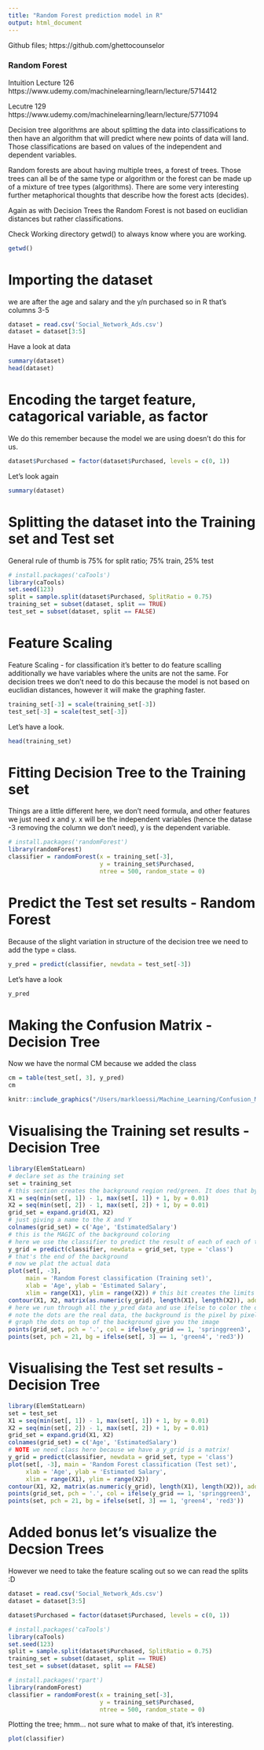 ```yaml
---
title: "Random Forest prediction model in R"
output: html_document
---
```


Github files; https://github.com/ghettocounselor

### Random Forest
Intuition Lecture 126 https://www.udemy.com/machinelearning/learn/lecture/5714412

Lecutre 129 https://www.udemy.com/machinelearning/learn/lecture/5771094

Decision tree algorithms are about splitting the data into classifications to then have an algorithm that will predict where new points of data will land. Those classifications are based on values of the independent and dependent variables. 

Random forests are about having multiple trees, a forest of trees. Those trees can all be of the same type or algorithm or the forest can be made up of a mixture of tree types (algorithms). There are some very interesting further metaphorical thoughts that describe how the forest acts (decides). 

Again as with Decision Trees the Random Forest is not based on euclidian distances but rather classifications. 

Check Working directory getwd() to always know where you are working. 
```r
getwd()
```

# Importing the dataset
we are after the age and salary and the y/n purchased
so in R that's columns 3-5
```r
dataset = read.csv('Social_Network_Ads.csv')
dataset = dataset[3:5]
```
Have a look at data
```r
summary(dataset)
head(dataset)
```

# Encoding the target feature, catagorical variable, as factor
We do this remember because the model we are using doesn't do this for us.
```r
dataset$Purchased = factor(dataset$Purchased, levels = c(0, 1))
```
Let's look again
```r
summary(dataset)
```

# Splitting the dataset into the Training set and Test set
General rule of thumb is 75% for split ratio; 75% train, 25% test
```r
# install.packages('caTools')
library(caTools)
set.seed(123)
split = sample.split(dataset$Purchased, SplitRatio = 0.75)
training_set = subset(dataset, split == TRUE)
test_set = subset(dataset, split == FALSE)
```

# Feature Scaling
Feature Scaling - for classification it's better to do feature scalling
additionally we have variables where the units are not the same. For decision trees we don't need to do this because the model is not based on euclidian distances, however it will make the graphing faster. 
```r
training_set[-3] = scale(training_set[-3])
test_set[-3] = scale(test_set[-3])
```
Let's have a look.
```r
head(training_set)
```

# Fitting Decision Tree to the Training set
Things are a little different here, we don't need formula, and other features we just need x and y. x will be the independent variables (hence the datase -3 removing the column we don't need), y is the dependent variable. 
```r
# install.packages('randomForest')
library(randomForest)
classifier = randomForest(x = training_set[-3],
                          y = training_set$Purchased,
                          ntree = 500, random_state = 0)
```

# Predict the Test set results - Random Forest 
Because of the slight variation in structure of the decision tree we need to add the type = class. 
```r
y_pred = predict(classifier, newdata = test_set[-3])
```
Let's have a look 
```r
y_pred
```

# Making the Confusion Matrix - Decision Tree 
Now we have the normal CM because we added the class
```r
cm = table(test_set[, 3], y_pred)
cm
```

```r
knitr::include_graphics("/Users/markloessi/Machine_Learning/Confusion_Matrix_Explained.png")
```

# Visualising the Training set results - Decision Tree 
```r
library(ElemStatLearn)
# declare set as the training set
set = training_set
# this section creates the background region red/green. It does that by the 'by' which you can think of as the steps in python, so each 0.01 is interpreted as 0 or 1 and is either green or red. The -1 and +1 give us the space around the edges so the dots are not jammed. Another way to think of the 'by' as is as the resolution of the graphing of the background
X1 = seq(min(set[, 1]) - 1, max(set[, 1]) + 1, by = 0.01)
X2 = seq(min(set[, 2]) - 1, max(set[, 2]) + 1, by = 0.01)
grid_set = expand.grid(X1, X2)
# just giving a name to the X and Y 
colnames(grid_set) = c('Age', 'EstimatedSalary')
# this is the MAGIC of the background coloring
# here we use the classifier to predict the result of each of each of the pixel bits noted above. NOTE we need class here because we have a y_grid is a matrix!
y_grid = predict(classifier, newdata = grid_set, type = 'class')
# that's the end of the background
# now we plat the actual data 
plot(set[, -3],
     main = 'Random Forest classification (Training set)',
     xlab = 'Age', ylab = 'Estimated Salary',
     xlim = range(X1), ylim = range(X2)) # this bit creates the limits to the values plotted this is also a part of the MAGIC as it creates the line between green and red
contour(X1, X2, matrix(as.numeric(y_grid), length(X1), length(X2)), add = TRUE)
# here we run through all the y_pred data and use ifelse to color the dots
# note the dots are the real data, the background is the pixel by pixel determination of y/n
# graph the dots on top of the background give you the image
points(grid_set, pch = '.', col = ifelse(y_grid == 1, 'springgreen3', 'tomato'))
points(set, pch = 21, bg = ifelse(set[, 3] == 1, 'green4', 'red3'))
```

# Visualising the Test set results - Decision Tree 
```r
library(ElemStatLearn)
set = test_set
X1 = seq(min(set[, 1]) - 1, max(set[, 1]) + 1, by = 0.01)
X2 = seq(min(set[, 2]) - 1, max(set[, 2]) + 1, by = 0.01)
grid_set = expand.grid(X1, X2)
colnames(grid_set) = c('Age', 'EstimatedSalary')
# NOTE we need class here because we have a y_grid is a matrix!
y_grid = predict(classifier, newdata = grid_set, type = 'class')
plot(set[, -3], main = 'Random Forest classification (Test set)',
     xlab = 'Age', ylab = 'Estimated Salary',
     xlim = range(X1), ylim = range(X2))
contour(X1, X2, matrix(as.numeric(y_grid), length(X1), length(X2)), add = TRUE)
points(grid_set, pch = '.', col = ifelse(y_grid == 1, 'springgreen3', 'tomato'))
points(set, pch = 21, bg = ifelse(set[, 3] == 1, 'green4', 'red3'))
```

# Added bonus let's visualize the Decsion Trees
However we need to take the feature scaling out so we can read the splits :D

```r
dataset = read.csv('Social_Network_Ads.csv')
dataset = dataset[3:5]
```

```r
dataset$Purchased = factor(dataset$Purchased, levels = c(0, 1))
```

```r
# install.packages('caTools')
library(caTools)
set.seed(123)
split = sample.split(dataset$Purchased, SplitRatio = 0.75)
training_set = subset(dataset, split == TRUE)
test_set = subset(dataset, split == FALSE)
```

```r
# install.packages('rpart')
library(randomForest)
classifier = randomForest(x = training_set[-3],
                          y = training_set$Purchased,
                          ntree = 500, random_state = 0)
```

Plotting the tree; hmm... not sure what to make of that, it's interesting. 
```r
plot(classifier)
```
